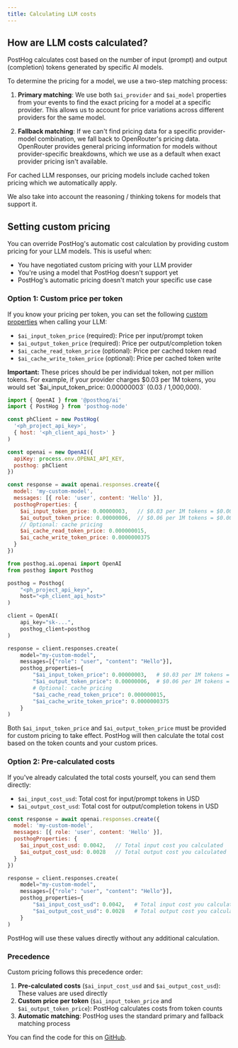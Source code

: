 ```yaml
---
title: Calculating LLM costs
---
```


## How are LLM costs calculated?

PostHog calculates cost based on the number of input (prompt) and output (completion) tokens generated by specific AI models.

To determine the pricing for a model, we use a two-step matching process:

1. **Primary matching**: We use both `$ai_provider` and `$ai_model` properties from your events to find the exact pricing for a model at a specific provider. This allows us to account for price variations across different providers for the same model.

2. **Fallback matching**: If we can't find pricing data for a specific provider-model combination, we fall back to OpenRouter's pricing data. OpenRouter provides general pricing information for models without provider-specific breakdowns, which we use as a default when exact provider pricing isn't available. 

For cached LLM responses, our pricing models include cached token pricing which we automatically apply.

We also take into account the reasoning / thinking tokens for models that support it.

## Setting custom pricing

You can override PostHog's automatic cost calculation by providing custom pricing for your LLM models. This is useful when:

- You have negotiated custom pricing with your LLM provider
- You're using a model that PostHog doesn't support yet
- PostHog's automatic pricing doesn't match your specific use case

### Option 1: Custom price per token

If you know your pricing per token, you can set the following [custom properties](/docs/llm-analytics/custom-properties) when calling your LLM:

- `$ai_input_token_price` (required): Price per input/prompt token
- `$ai_output_token_price` (required): Price per output/completion token
- `$ai_cache_read_token_price` (optional): Price per cached token read
- `$ai_cache_write_token_price` (optional): Price per cached token write

**Important:** These prices should be per individual token, not per million tokens. For example, if your provider charges $0.03 per 1M tokens, you would set `$ai_input_token_price: 0.00000003` (0.03 / 1,000,000).

<MultiLanguage>

```javascript file=JavaScript
import { OpenAI } from '@posthog/ai'
import { PostHog } from 'posthog-node'

const phClient = new PostHog(
  '<ph_project_api_key>',
  { host: '<ph_client_api_host>' }
)

const openai = new OpenAI({
  apiKey: process.env.OPENAI_API_KEY,
  posthog: phClient
})

const response = await openai.responses.create({
  model: 'my-custom-model',
  messages: [{ role: 'user', content: 'Hello' }],
  posthogProperties: {
    $ai_input_token_price: 0.00000003,   // $0.03 per 1M tokens = $0.00000003 per token
    $ai_output_token_price: 0.00000006,  // $0.06 per 1M tokens = $0.00000006 per token
    // Optional: cache pricing
    $ai_cache_read_token_price: 0.000000015,
    $ai_cache_write_token_price: 0.0000000375
  }
})
```

```python file=Python
from posthog.ai.openai import OpenAI
from posthog import Posthog

posthog = Posthog(
    "<ph_project_api_key>",
    host="<ph_client_api_host>"
)

client = OpenAI(
    api_key="sk-...",
    posthog_client=posthog
)

response = client.responses.create(
    model="my-custom-model",
    messages=[{"role": "user", "content": "Hello"}],
    posthog_properties={
        "$ai_input_token_price": 0.00000003,   # $0.03 per 1M tokens = $0.00000003 per token
        "$ai_output_token_price": 0.00000006,  # $0.06 per 1M tokens = $0.00000006 per token
        # Optional: cache pricing
        "$ai_cache_read_token_price": 0.000000015,
        "$ai_cache_write_token_price": 0.0000000375
    }
)
```

</MultiLanguage>

Both `$ai_input_token_price` and `$ai_output_token_price` must be provided for custom pricing to take effect. PostHog will then calculate the total cost based on the token counts and your custom prices.

### Option 2: Pre-calculated costs

If you've already calculated the total costs yourself, you can send them directly:

- `$ai_input_cost_usd`: Total cost for input/prompt tokens in USD
- `$ai_output_cost_usd`: Total cost for output/completion tokens in USD

<MultiLanguage>

```javascript file=JavaScript
const response = await openai.responses.create({
  model: 'my-custom-model',
  messages: [{ role: 'user', content: 'Hello' }],
  posthogProperties: {
    $ai_input_cost_usd: 0.0042,   // Total input cost you calculated
    $ai_output_cost_usd: 0.0028   // Total output cost you calculated
  }
})
```

```python file=Python
response = client.responses.create(
    model="my-custom-model",
    messages=[{"role": "user", "content": "Hello"}],
    posthog_properties={
        "$ai_input_cost_usd": 0.0042,   # Total input cost you calculated
        "$ai_output_cost_usd": 0.0028   # Total output cost you calculated
    }
)
```

</MultiLanguage>

PostHog will use these values directly without any additional calculation.

### Precedence

Custom pricing follows this precedence order:

1. **Pre-calculated costs** (`$ai_input_cost_usd` and `$ai_output_cost_usd`): These values are used directly
2. **Custom price per token** (`$ai_input_token_price` and `$ai_output_token_price`): PostHog calculates costs from token counts
3. **Automatic matching**: PostHog uses the standard primary and fallback matching process

You can find the code for this on [GitHub](https://github.com/PostHog/posthog/tree/master/plugin-server/src/ingestion/ai-costs).
